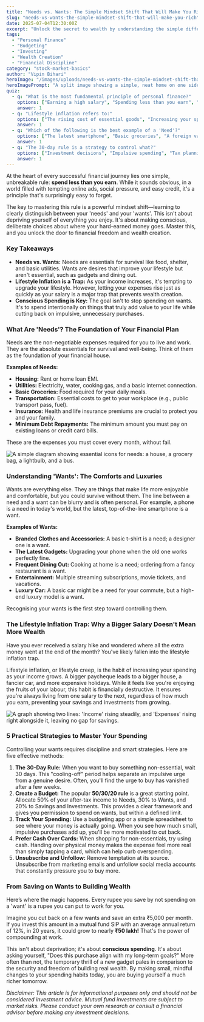 ```yaml
---
title: "Needs vs. Wants: The Simple Mindset Shift That Will Make You Rich"
slug: "needs-vs-wants-the-simple-mindset-shift-that-will-make-you-rich"
date: 2025-07-04T12:30:00Z
excerpt: "Unlock the secret to wealth by understanding the simple difference between what you need and what you want. Learn to control spending, avoid lifestyle inflation, and invest your money wisely for a richer future."
tags:
  - "Personal Finance"
  - "Budgeting"
  - "Investing"
  - "Wealth Creation"
  - "Financial Discipline"
category: "stock-market-basics"
author: "Vipin Bihari"
heroImage: "/images/uploads/needs-vs-wants-the-simple-mindset-shift-that-will-make-you-rich/hero-image.jpg"
heroImagePrompt: "A split image showing a simple, neat home on one side (representing needs) and luxury items like a sports car and designer bags on the other (representing wants), with a clear dividing line."
quiz:
  - q: "What is the most fundamental principle of personal finance?"
    options: ["Earning a high salary", "Spending less than you earn", "Investing in high-risk stocks"]
    answer: 1
  - q: "Lifestyle inflation refers to:"
    options: ["The rising cost of essential goods", "Increasing your spending as your income grows", "A government tax on luxury items"]
    answer: 1
  - q: "Which of the following is the best example of a 'Need'?"
    options: ["The latest smartphone", "Basic groceries", "A foreign vacation"]
    answer: 1
  - q: "The 30-day rule is a strategy to control what?"
    options: ["Investment decisions", "Impulsive spending", "Tax planning"]
    answer: 1
---
```


At the heart of every successful financial journey lies one simple, unbreakable rule: **spend less than you earn**. While it sounds obvious, in a world filled with tempting online ads, social pressure, and easy credit, it's a principle that's surprisingly easy to forget.

The key to mastering this rule is a powerful mindset shift—learning to clearly distinguish between your 'needs' and your 'wants'. This isn't about depriving yourself of everything you enjoy. It's about making conscious, deliberate choices about where your hard-earned money goes. Master this, and you unlock the door to financial freedom and wealth creation.

### Key Takeaways
*   **Needs vs. Wants:** Needs are essentials for survival like food, shelter, and basic utilities. Wants are desires that improve your lifestyle but aren't essential, such as gadgets and dining out.
*   **Lifestyle Inflation is a Trap:** As your income increases, it's tempting to upgrade your lifestyle. However, letting your expenses rise just as quickly as your salary is a major trap that prevents wealth creation.
*   **Conscious Spending is Key:** The goal isn't to stop spending on wants. It's to spend intentionally on things that truly add value to your life while cutting back on impulsive, unnecessary purchases.

### What Are 'Needs'? The Foundation of Your Financial Plan

Needs are the non-negotiable expenses required for you to live and work. They are the absolute essentials for survival and well-being. Think of them as the foundation of your financial house.

**Examples of Needs:**
*   **Housing:** Rent or home loan EMI.
*   **Utilities:** Electricity, water, cooking gas, and a basic internet connection.
*   **Basic Groceries:** Food required for your daily meals.
*   **Transportation:** Essential costs to get to your workplace (e.g., public transport pass, fuel).
*   **Insurance:** Health and life insurance premiums are crucial to protect you and your family.
*   **Minimum Debt Repayments:** The minimum amount you must pay on existing loans or credit card bills.

These are the expenses you must cover every month, without fail.

![A simple diagram showing essential icons for needs: a house, a grocery bag, a lightbulb, and a bus.](/images/uploads/needs-vs-wants-the-simple-mindset-shift-that-will-make-you-rich/defining-needs.png)

### Understanding 'Wants': The Comforts and Luxuries

Wants are everything else. They are things that make life more enjoyable and comfortable, but you could survive without them. The line between a need and a want can be blurry and is often personal. For example, a phone is a need in today's world, but the latest, top-of-the-line smartphone is a want.

**Examples of Wants:**
*   **Branded Clothes and Accessories:** A basic t-shirt is a need; a designer one is a want.
*   **The Latest Gadgets:** Upgrading your phone when the old one works perfectly fine.
*   **Frequent Dining Out:** Cooking at home is a need; ordering from a fancy restaurant is a want.
*   **Entertainment:** Multiple streaming subscriptions, movie tickets, and vacations.
*   **Luxury Car:** A basic car might be a need for your commute, but a high-end luxury model is a want.

Recognising your wants is the first step toward controlling them.

### The Lifestyle Inflation Trap: Why a Bigger Salary Doesn't Mean More Wealth

Have you ever received a salary hike and wondered where all the extra money went at the end of the month? You've likely fallen into the lifestyle inflation trap.

Lifestyle inflation, or lifestyle creep, is the habit of increasing your spending as your income grows. A bigger paycheque leads to a bigger house, a fancier car, and more expensive holidays. While it feels like you're enjoying the fruits of your labour, this habit is financially destructive. It ensures you're always living from one salary to the next, regardless of how much you earn, preventing your savings and investments from growing.

![A graph showing two lines: 'Income' rising steadily, and 'Expenses' rising right alongside it, leaving no gap for savings.](/images/uploads/needs-vs-wants-the-simple-mindset-shift-that-will-make-you-rich/lifestyle-inflation.png)

### 5 Practical Strategies to Master Your Spending

Controlling your wants requires discipline and smart strategies. Here are five effective methods:

1.  **The 30-Day Rule:** When you want to buy something non-essential, wait 30 days. This "cooling-off" period helps separate an impulsive urge from a genuine desire. Often, you'll find the urge to buy has vanished after a few weeks.
2.  **Create a Budget:** The popular **50/30/20 rule** is a great starting point. Allocate 50% of your after-tax income to Needs, 30% to Wants, and 20% to Savings and Investments. This provides a clear framework and gives you permission to spend on wants, but within a defined limit.
3.  **Track Your Spending:** Use a budgeting app or a simple spreadsheet to see where your money is actually going. When you see how much small, impulsive purchases add up, you'll be more motivated to cut back.
4.  **Prefer Cash Over Cards:** When shopping for non-essentials, try using cash. Handing over physical money makes the expense feel more real than simply tapping a card, which can help curb overspending.
5.  **Unsubscribe and Unfollow:** Remove temptation at its source. Unsubscribe from marketing emails and unfollow social media accounts that constantly pressure you to buy more.

### From Saving on Wants to Building Wealth

Here’s where the magic happens. Every rupee you save by not spending on a 'want' is a rupee you can put to work for you.

Imagine you cut back on a few wants and save an extra ₹5,000 per month. If you invest this amount in a mutual fund SIP with an average annual return of 12%, in 20 years, it could grow to nearly **₹50 lakh!** That's the power of compounding at work.

This isn't about deprivation; it's about **conscious spending**. It's about asking yourself, "Does this purchase align with my long-term goals?" More often than not, the temporary thrill of a new gadget pales in comparison to the security and freedom of building real wealth. By making small, mindful changes to your spending habits today, you are buying yourself a much richer tomorrow.

*Disclaimer: This article is for informational purposes only and should not be considered investment advice. Mutual fund investments are subject to market risks. Please conduct your own research or consult a financial advisor before making any investment decisions.*